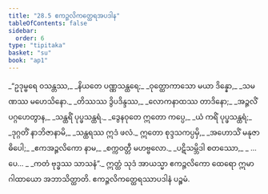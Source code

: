 ```yaml
---
title: "28.5 ဧကဉ္ဇလိကတ္ထေရအပဒါန"
tableOfContents: false
sidebar:
  order: 6
type: "tipitaka"
basket: "su"
book: "ap1"
---
```



<DynamicBreadcrumb />

<Division number="19" book="ap1">

<Paragraph number="3249" type="verses" book="ap1">
_“ဥဒုမ္ဗရေ ဝသန္တဿ,_  
_နိယတေ ပဏ္ဏသန္ထရေ;_  
_ဝုတ္ထောကာသော မယာ ဒိန္နော,_  
_သမဏဿ မဟေသိနော._  

</Paragraph>

</Division>
<Division number="20" book="ap1">

<Paragraph number="3250" type="verses" book="ap1">
_တိဿဿ ဒွိပဒိန္ဒဿ,_  
_လောကနာထဿ တာဒိနော;_  
_အဉ္ဇလိံ ပဂ္ဂဟေတွာန,_  
_သန္ထရိံ ပုပ္ဖသန္ထရံ._  

</Paragraph>

</Division>
<Division number="21" book="ap1">

<Paragraph number="3251" type="verses" book="ap1">
_ဒွေနဝုတေ ဣတော ကပ္ပေ,_  
_ယံ ကရိံ ပုပ္ဖသန္ထရံ;_  
_ဒုဂ္ဂတိံ နာဘိဇာနာမိ,_  
_သန္ထရဿ ဣဒံ ဖလံ._  

</Paragraph>

</Division>
<Division number="22" book="ap1">

<Paragraph number="3252" type="verses" book="ap1">
ဣတော စုဒ္ဒသကပ္ပမှိ,_  
_အဟောသိံ မနုဇာဓိပေါ;_  
_ဧကအဉ္ဇလိကော နာမ,_  
_စက္ကဝတ္တီ မဟဗ္ဗလော._  

</Paragraph>

</Division>
<Division number="23" book="ap1">

<Paragraph number="3253" type="verses" book="ap1">
_ပဋိသမ္ဘိဒါ စတဿော,_  
_ …ပေ… _  
_ကတံ ဗုဒ္ဓဿ သာသနံ”._  

</Paragraph>

<Paragraph number="3254" book="ap1">
ဣတ္ထံ သုဒံ အာယသ္မာ ဧကဉ္ဇလိကော ထေရော ဣမာ ဂါထာယော အဘာသိတ္ထာတိ.

</Paragraph>
</Division>

<Paragraph number="3255" type="center" book="ap1">
ဧကဉ္ဇလိကတ္ထေရဿာပဒါနံ ပဉ္စမံ.
</Paragraph>